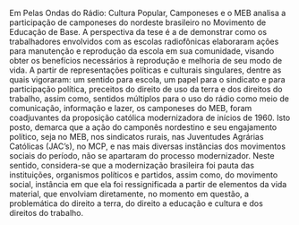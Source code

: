 Em Pelas Ondas do Rádio: Cultura Popular, Camponeses e o MEB analisa a participação de camponeses do nordeste brasileiro no Movimento de Educação de Base. A perspectiva da tese é a de demonstrar como os trabalhadores envolvidos com as escolas radiofônicas elaboraram ações para manutenção e reprodução da escola em sua comunidade, visando obter os benefícios necessários à reprodução e melhoria de seu modo de vida. A partir de representações políticas e culturais singulares, dentre as quais vigoraram: um sentido para escola, um papel para o sindicato e para participação política, preceitos do direito de uso da terra e dos direitos do trabalho, assim como, sentidos múltiplos para o uso do rádio como meio de comunicação, informação e lazer, os camponeses do MEB, foram coadjuvantes da proposição católica modernizadora de inícios de 1960. Isto posto, demarca que a ação do camponês nordestino e seu engajamento político, seja no MEB, nos sindicatos rurais, nas Juventudes Agrárias Católicas (JAC’s), no MCP, e nas mais diversas instâncias dos movimentos sociais do período, não se apartaram do processo modernizador. Neste sentido, considera-se que a modernização brasileira foi pauta das instituições, organismos políticos e partidos, assim como, do movimento social, instância em que ela foi ressignificada a partir de elementos da vida material, que envolviam diretamente, no momento em questão, a problemática do direito a terra, do direito a educação e cultura e dos direitos do trabalho.

\palavraschave{Camponeses. Cultura popular. Educação de adultos. Escola rural.}
